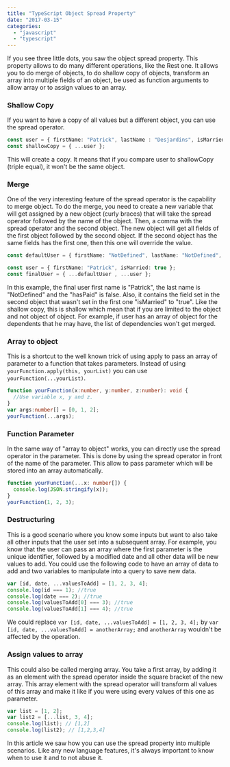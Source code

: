 ```yaml
---
title: "TypeScript Object Spread Property"
date: "2017-03-15"
categories: 
  - "javascript"
  - "typescript"
---
```


If you see three little dots, you saw the object spread property. This property allows to do many different operations, like the Rest one. It allows you to do merge of objects, to do shallow copy of objects, transform an array into multiple fields of an object, be used as function arguments to allow array or to assign values to an array.

### Shallow Copy

If you want to have a copy of all values but a different object, you can use the spread operator.

```typescript
const user = { firstName: "Patrick", lastName : "Desjardins", isMarried: true }; 
const shallowCopy = { ...user }; 
``` 


This will create a copy. It means that if you compare user to shallowCopy (triple equal), it won't be the same object.

### Merge

One of the very interesting feature of the spread operator is the capability to merge object. To do the merge, you need to create a new variable that will get assigned by a new object (curly braces) that will take the spread operator followed by the name of the object. Then, a comma with the spread operator and the second object. The new object will get all fields of the first object followed by the second object. If the second object has the same fields has the first one, then this one will override the value.

```typescript
const defaultUser = { firstName: "NotDefined", lastName: "NotDefined", hasPaid: false };

const user = { firstName: "Patrick", isMarried: true }; 
const finalUser = { ...defaultUser , ...user }; 
``` 


In this example, the final user first name is "Patrick", the last name is "NotDefined" and the "hasPaid" is false. Also, it contains the field set in the second object that wasn't set in the first one "isMarried" to "true". Like the shallow copy, this is shallow which mean that if you are limited to the object and not object of object. For example, if user has an array of object for the dependents that he may have, the list of dependencies won't get merged.

### Array to object

This is a shortcut to the well known trick of using apply to pass an array of parameter to a function that takes parameters. Instead of using `yourFunction.apply(this, yourList)` you can use `yourFunction(...yourList)`.

```typescript
function yourFunction(x:number, y:number, z:number): void { 
  //Use variable x, y and z. 
} 
var args:number[] = [0, 1, 2]; 
yourFunction(...args); 
``` 


### Function Parameter

In the same way of "array to object" works, you can directly use the spread operator in the parameter. This is done by using the spread operator in front of the name of the parameter. This allow to pass parameter which will be stored into an array automatically.

```typescript
function yourFunction(...x: number[]) { 
  console.log(JSON.stringify(x)); 
} 
yourFunction(1, 2, 3); 
``` 


### Destructuring

This is a good scenario where you know some inputs but want to also take all other inputs that the user set into a subsequent array. For example, you know that the user can pass an array where the first parameter is the unique identifier, followed by a modified date and all other data will be new values to add. You could use the following code to have an array of data to add and two variables to manipulate into a query to save new data.

```typescript
var [id, date, ...valuesToAdd] = [1, 2, 3, 4]; 
console.log(id === 1); //true 
console.log(date === 2); //true 
console.log(valuesToAdd[0] === 3); //true 
console.log(valuesToAdd[1] === 4); //true 
``` 

We could replace `var [id, date, ...valuesToAdd] = [1, 2, 3, 4];` by `var [id, date, ...valuesToAdd] = anotherArray;` and `anotherArray` wouldn't be affected by the operation.

### Assign values to array

This could also be called merging array. You take a first array, by adding it as an element with the spread operator inside the square bracket of the new array. This array element with the spread operator will transform all values of this array and make it like if you were using every values of this one as parameter.

```typescript
var list = [1, 2]; 
var list2 = [...list, 3, 4]; 
console.log(list); // [1,2] 
console.log(list2); // [1,2,3,4] 
``` 


In this article we saw how you can use the spread property into multiple scenarios. Like any new language features, it's always important to know when to use it and to not abuse it.

<SoundCloud soundCloudLink="tracks/312649588" />
